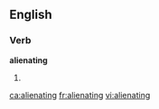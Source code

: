
==English==

===Verb===
'''alienating'''

# {{present participle of|[[alienate]]}}

[[ca:alienating]]
[[fr:alienating]]
[[vi:alienating]]